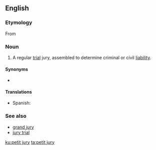 ==English==
{{wikipedia}}

===Etymology===
From {{etyl|xno|en}}

===Noun===
{{en-noun|head=[[petit]] [[jury]]|petit juries}}

# {{lb|en|legal}} A regular [[trial]] jury, assembled to determine criminal or civil [[liability]].

====Synonyms====
* {{l|en|petty jury}}

====Translations====
{{trans-top|regular trial jury, assembled to determine criminal or civil liability}}
* Spanish: {{t|es|jurado de juicio|m}}
{{trans-mid}}
{{trans-bottom}}

===See also===
* [[grand jury]]
* [[jury trial]]

[[ku:petit jury]]
[[ta:petit jury]]
